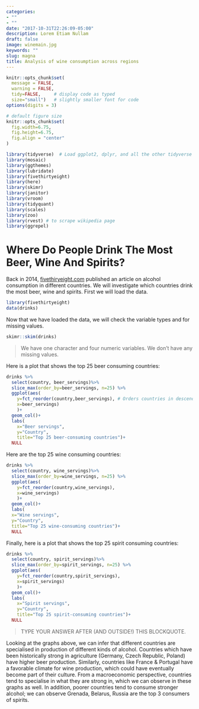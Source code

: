 ```yaml
---
categories:
- ""
- ""
date: "2017-10-31T22:26:09-05:00"
description: Lorem Etiam Nullam
draft: false
image: winemain.jpg
keywords: ""
slug: magna
title: Analysis of wine consumption across regions
---
```


```r
knitr::opts_chunk$set(
  message = FALSE, 
  warning = FALSE, 
  tidy=FALSE,     # display code as typed
  size="small")   # slightly smaller font for code
options(digits = 3)

# default figure size
knitr::opts_chunk$set(
  fig.width=6.75, 
  fig.height=6.75,
  fig.align = "center"
)
```


```r
library(tidyverse)  # Load ggplot2, dplyr, and all the other tidyverse packages
library(mosaic)
library(ggthemes)
library(lubridate)
library(fivethirtyeight)
library(here)
library(skimr)
library(janitor)
library(vroom)
library(tidyquant)
library(scales)
library(zoo)
library(rvest) # to scrape wikipedia page
library(ggrepel)
```



# Where Do People Drink The Most Beer, Wine And Spirits?


Back in 2014, [fivethiryeight.com](https://fivethirtyeight.com/features/dear-mona-followup-where-do-people-drink-the-most-beer-wine-and-spirits/) published an article on alcohol consumption in different countries. We will investigate which countries drink the most beer, wine and spirits. First we will load the data.

```r
library(fivethirtyeight)
data(drinks)

```


Now that we have loaded the data, we will check the variable types and for missing values.

```r
skimr::skim(drinks)
```

> We have one character and four numeric variables. We don't have any missing values.

Here is a plot that shows the top 25 beer consuming countries:

```r
drinks %>% 
  select(country, beer_servings)%>%
  slice_max(order_by=beer_servings, n=25) %>% 
  ggplot(aes(
    y=fct_reorder(country,beer_servings), # Orders countries in descending order of beer servings
    x=beer_servings)
    )+
  geom_col()+
  labs(
    x="Beer servings", 
    y="Country",
    title="Top 25 beer-consuming countries")+
  NULL

```

Here are the top 25 wine consuming countries:

```r

drinks %>% 
  select(country, wine_servings)%>%
  slice_max(order_by=wine_servings, n=25) %>% 
  ggplot(aes(
    y=fct_reorder(country,wine_servings), 
    x=wine_servings)
    )+
  geom_col()+
  labs(
  x="Wine servings", 
  y="Country",
  title="Top 25 wine-consuming countries")+
  NULL

```

Finally, here is a plot that shows the top 25 spirit consuming countries:
```r

drinks %>% 
  select(country, spirit_servings)%>%
  slice_max(order_by=spirit_servings, n=25) %>% 
  ggplot(aes(
    y=fct_reorder(country,spirit_servings), 
    x=spirit_servings)
    )+
  geom_col()+
  labs(
    x="Spirit servings", 
    y="Country",
    title="Top 25 spirit-consuming countries")+
  NULL

```

> TYPE YOUR ANSWER AFTER (AND OUTSIDE!) THIS BLOCKQUOTE.

Looking at the graphs above, we can infer that different countries are specialised in production of different kinds of alcohol. Countries which have been historically strong in agriculture (Germany, Czech Republic, Poland) have higher beer production. Similarly, countries like France & Portugal have a favorable climate for wine production, which could have eventually become part of their culture. From a macroeconomic perspective, countries tend to specialise in what they are strong in, which we can observe in these graphs as well. In addition, poorer countries tend to consume stronger alcohol; we can observe Grenada, Belarus, Russia are the top 3 consumers of spirits.